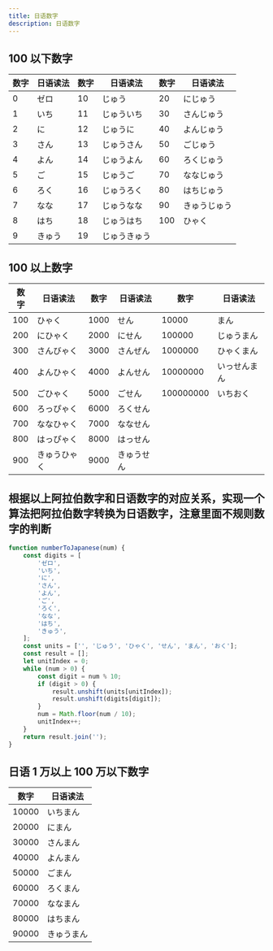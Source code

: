 ```yaml
---
title: 日语数字
description: 日语数字
---
```


## 100 以下数字

| 数字 | 日语读法 | 数字 | 日语读法     | 数字 | 日语读法     |
| ---- | -------- | ---- | ------------ | ---- | ------------ |
| 0    | ゼロ     | 10   | じゅう       | 20   | にじゅう     |
| 1    | いち     | 11   | じゅういち   | 30   | さんじゅう   |
| 2    | に       | 12   | じゅうに     | 40   | よんじゅう   |
| 3    | さん     | 13   | じゅうさん   | 50   | ごじゅう     |
| 4    | よん     | 14   | じゅうよん   | 60   | ろくじゅう   |
| 5    | ご       | 15   | じゅうご     | 70   | ななじゅう   |
| 6    | ろく     | 16   | じゅうろく   | 80   | はちじゅう   |
| 7    | なな     | 17   | じゅうなな   | 90   | きゅうじゅう |
| 8    | はち     | 18   | じゅうはち   | 100  | ひゃく       |
| 9    | きゅう   | 19   | じゅうきゅう |      |              |

## 100 以上数字

| 数字 | 日语读法     | 数字 | 日语读法   | 数字      | 日语读法     |
| ---- | ------------ | ---- | ---------- | --------- | ------------ |
| 100  | ひゃく       | 1000 | せん       | 10000     | まん         |
| 200  | にひゃく     | 2000 | にせん     | 100000    | じゅうまん   |
| 300  | さんびゃく   | 3000 | さんぜん   | 1000000   | ひゃくまん   |
| 400  | よんひゃく   | 4000 | よんせん   | 10000000  | いっせんまん |
| 500  | ごひゃく     | 5000 | ごせん     | 100000000 | いちおく     |
| 600  | ろっぴゃく   | 6000 | ろくせん   |           |              |
| 700  | ななひゃく   | 7000 | ななせん   |           |              |
| 800  | はっぴゃく   | 8000 | はっせん   |           |              |
| 900  | きゅうひゃく | 9000 | きゅうせん |           |              |

## 根据以上阿拉伯数字和日语数字的对应关系，实现一个算法把阿拉伯数字转换为日语数字，注意里面不规则数字的判断

```js
function numberToJapanese(num) {
	const digits = [
		'ゼロ',
		'いち',
		'に',
		'さん',
		'よん',
		'ご',
		'ろく',
		'なな',
		'はち',
		'きゅう',
	];
	const units = ['', 'じゅう', 'ひゃく', 'せん', 'まん', 'おく'];
	const result = [];
	let unitIndex = 0;
	while (num > 0) {
		const digit = num % 10;
		if (digit > 0) {
			result.unshift(units[unitIndex]);
			result.unshift(digits[digit]);
		}
		num = Math.floor(num / 10);
		unitIndex++;
	}
	return result.join('');
}
```

## 日语 1 万以上 100 万以下数字

| 数字  | 日语读法   |
| ----- | ---------- |
| 10000 | いちまん   |
| 20000 | にまん     |
| 30000 | さんまん   |
| 40000 | よんまん   |
| 50000 | ごまん     |
| 60000 | ろくまん   |
| 70000 | ななまん   |
| 80000 | はちまん   |
| 90000 | きゅうまん |
